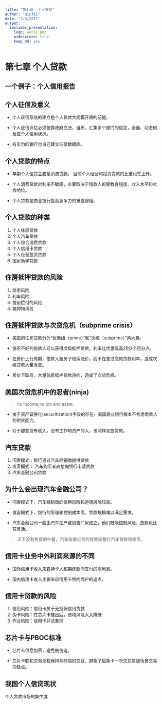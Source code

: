 ```yaml
---
title: "第七章  个人贷款"
author: "Qiufei"
date: "2/6/2017"
output:
  ioslides_presentation: 
    logo: wanli.png
    widescreen: true
    keep_md: yes
---
```




# 第七章 个人贷款 #

## 一个例子：个人信用报告 ##

## 个人征信及意义 ##

* 个人征信系统的建立是个人贷款大规模开展的前提。

* 个人征信评估必须依靠政府立法，组织、汇集多个部门的信息，全面、动态的反应个人信用状况。

* 有实力的银行也自己建立征信数据库。

## 个人贷款的特点 ##

* 早期个人信贷主要是消费贷款， 目前个人经营和投资贷款的比重也在上升。

* 个人消费贷款对利率不敏感，主要取决于借款人的受教育程度、收入水平和社会地位。

* 个人贷款是商业银行提高竞争力的重要途径。



## 个人贷款的种类 ##
1. 个人住房贷款
2. 个人汽车贷款
3. 个人综合消费贷款
4. 个人信用卡贷款
5. 个人经营投资贷款
6. 国家助学贷款

## 住房抵押贷款的风险 ##

1. 信用风险
2. 利率风险
3. 提前偿付的风险
4. 抵押物风险

## 住房抵押贷款与次贷危机（subprime crisis） ##

* 美国的住房贷款分为“优惠级（prime）”和“次级（subprime）”两大类。

* 信用不好的借款人可以获得次级抵押贷款，利率比优惠级高2到3个百分点。

* 在房价上行周期，借款人赌房子继续涨价，而不在意过高的贷款利率，造成次级贷款大量发放。

* 房价下跌后，大量住房抵押贷款违约，造成了次贷危机。

## 美国次贷危机中的忍者(ninja) ##

> no income,no job and asset.

* 由于资产证券化(securitization)手段的存在，美国商业银行根本不考虑借款人的偿贷能力。

* 对于那些没有收入，没有工作和资产的人，也照样发放贷款。


## 汽车贷款 ##

1. 间客模式：银行通过汽车经销商提供贷款
2. 直客模式： 汽车购买者直接向银行申请贷款
3. 汽车金融公司贷款

## 为什么会出现汽车金融公司？ ##
* 间客模式下，汽车经销商的信用风险和道德风险较高。

* 直客模式下，银行的管理和控制成本高，贷款规模难以满足需求。

* 汽车金融公司一般由汽车生产或销售厂家成立，他们既能控制风险，放款也比较灵活。

> 天下没有免费的午餐，汽车金融公司的贷款较银行汽车贷款利率高。




## 信用卡业务中外利润来源的不同 ##

* 国外信用卡收入来自持卡人超期还款而支付的高利息。

* 国内信用卡收入主要来自信用卡特约商户的返点。

## 信用卡贷款的风险 ##

1. 信用风险：信用卡属于无担保信用贷款
2. 伪卡风险：在芯片卡推出后，该项风险大大降低
3. 作业风险：信用卡非法套现

## 芯片卡与PBOC标准 ##

* 芯片卡信息加密，避免被仿造。

* 芯片卡联机交易全程保持与终端的交互，避免了磁条卡一次交互易被伪冒交易的缺点。

## 我国个人信贷现状 ##

个人贷款市场的集中度

